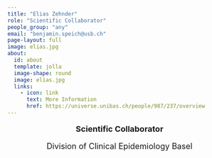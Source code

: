 ```yaml
---
title: "Elias Zehnder"
role: "Scientific Collaborator"
people_group: "any"
email: "benjamin.speich@usb.ch"
page-layout: full
image: elias.jpg
about: 
  id: about
  template: jolla
  image-shape: round
  image: elias.jpg
  links:
    - icon: link
      text: More Information
      href: https://universe.unibas.ch/people/987/237/overview 
---
```


<div style="text-align: center;">
  <p style="font-size: 18px; font-weight: bold;">Scientific Collaborator</p>
  <p style="font-size: 18px;">Division of Clinical Epidemiology Basel</p>
</div>